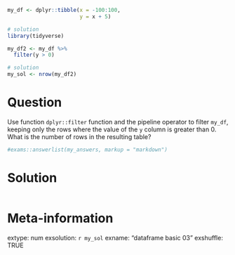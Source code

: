 ```r
my_df <- dplyr::tibble(x = -100:100, 
                       y = x + 5)

# solution
library(tidyverse)

my_df2 <- my_df %>%
  filter(y > 0)

# solution
my_sol <- nrow(my_df2)
```

Question
========

Use function `dplyr::filter` function and the pipeline operator to filter `my_df`, keeping only the rows where the value of the `y` column is greater than 0. What is the number of rows in the resulting table?

```r
#exams::answerlist(my_answers, markup = "markdown")
```

Solution
================

```r
```


Meta-information
================
extype: num
exsolution: `r my_sol`
exname: "dataframe basic 03"
exshuffle: TRUE

